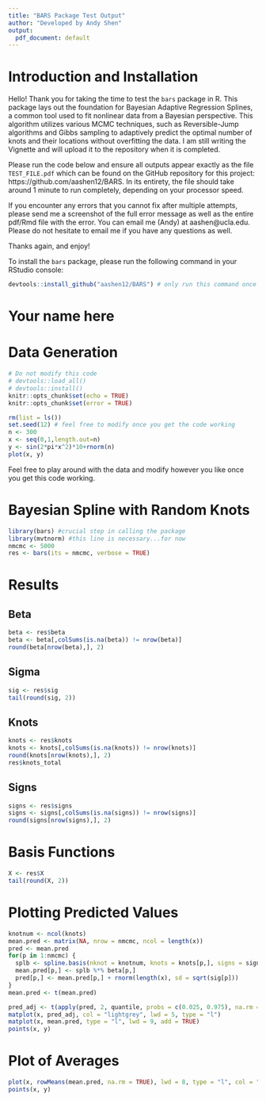 ```yaml
---
title: "BARS Package Test Output"
author: "Developed by Andy Shen"
output:
  pdf_document: default
---
```


# Introduction and Installation

Hello! Thank you for taking the time to test the `bars` package in R. This package lays out the foundation for Bayesian Adaptive Regression Splines, a common tool used to fit nonlinear data from a Bayesian perspective. This algorithm utilizes various MCMC techniques, such as Reversible-Jump algorithms and Gibbs sampling to adaptively predict the optimal number of knots and their locations without overfitting the data. I am still writing the Vignette and will upload it to the repository when it is completed.

Please run the code below and ensure all outputs appear exactly as the file `TEST_FILE.pdf` which can be found on the GitHub repository for this project: https://github.com/aashen12/BARS. In its entirety, the file should take around 1 minute to run completely, depending on your processor speed.

If you encounter any errors that you cannot fix after multiple attempts, please send me a screenshot of the full error message as well as the entire pdf/Rmd file with the error. You can email me (Andy) at aashen@ucla.edu. Please do not hesitate to email me if you have any questions as well.

Thanks again, and enjoy!

To install the `bars` package, please run the following command in your RStudio console:

```r
devtools::install_github("aashen12/BARS") # only run this command once
```


\pagebreak

# Your name here

# Data Generation

```r
# Do not modify this code
# devtools::load_all()
# devtools::install()
knitr::opts_chunk$set(echo = TRUE)
knitr::opts_chunk$set(error = TRUE)
```


```r
rm(list = ls())
set.seed(12) # feel free to modify once you get the code working
n <- 300
x <- seq(0,1,length.out=n)
y <- sin(2*pi*x^2)*10+rnorm(n)
plot(x, y)
```

Feel free to play around with the data and modify however you like once you get this code working.

\pagebreak

# Bayesian Spline with Random Knots

```r
library(bars) #crucial step in calling the package
library(mvtnorm) #this line is necessary...for now
nmcmc <- 5000
res <- bars(its = nmcmc, verbose = TRUE)
```

# Results

## Beta

```r
beta <- res$beta
beta <- beta[,colSums(is.na(beta)) != nrow(beta)]
round(beta[nrow(beta),], 2)
```

## Sigma

```r
sig <- res$sig
tail(round(sig, 2))
```

## Knots

```r
knots <- res$knots
knots <- knots[,colSums(is.na(knots)) != nrow(knots)] 
round(knots[nrow(knots),], 2)
res$knots_total
```

\pagebreak

## Signs

```r
signs <- res$signs
signs <- signs[,colSums(is.na(signs)) != nrow(signs)]
round(signs[nrow(signs),], 2)
```

# Basis Functions

```r
X <- res$X
tail(round(X, 2))
```

\pagebreak

# Plotting Predicted Values

```r
knotnum <- ncol(knots)
mean.pred <- matrix(NA, nrow = nmcmc, ncol = length(x))
pred <- mean.pred
for(p in 1:nmcmc) {
  splb <- spline.basis(nknot = knotnum, knots = knots[p,], signs = signs[p,])
  mean.pred[p,] <- splb %*% beta[p,]
  pred[p,] <- mean.pred[p,] + rnorm(length(x), sd = sqrt(sig[p])) 
}
mean.pred <- t(mean.pred)
```

```r
pred_adj <- t(apply(pred, 2, quantile, probs = c(0.025, 0.975), na.rm = TRUE))
matplot(x, pred_adj, col = "lightgrey", lwd = 5, type = "l")
matplot(x, mean.pred, type = "l", lwd = 9, add = TRUE)
points(x, y)
```

\pagebreak

# Plot of Averages

```r
plot(x, rowMeans(mean.pred, na.rm = TRUE), lwd = 8, type = "l", col = "royalblue")
points(x, y)
```


